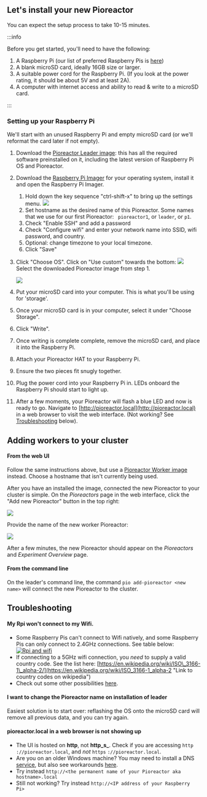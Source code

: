 

## Let's install your new Pioreactor

You can expect the setup process to take 10-15 minutes.


:::info

Before you get started, you'll need to have the following:

1.  A Raspberry Pi (our list of preferred Raspberry Pis is [here](https://pioreactor.com/pages/faqs-and-how-do-is#what-raspberrypi-hardware-can-i-use-i-see-raspberrypi-1-2-3-a-b--zero---its-confusing))
2.  A blank microSD card, ideally 16GB size or larger.
3.  A suitable power cord for the Raspberry Pi. (If you look at the power rating, it should be about 5V and at least 2A).
4.  A computer with internet access and ability to read & write to a microSD card.

:::

### Setting up your Raspberry Pi


We'll start with an unused Raspberry Pi and empty microSD card (or we'll reformat the card later if not empty).

1. Download the [Pioreactor Leader image](https://github.com/pioreactor/pioreactor/releases/latest/download/leader_worker.img.zip): this has all the required software preinstalled on it, including the latest version of Raspberry Pi OS and Pioreactor.
2. Download the [Raspberry Pi Imager](https://www.raspberrypi.org/software/) for your operating system, install it and open the Raspberry Pi Imager.
   1. Hold down the key sequence "ctrl-shift-x" to bring up the settings menu.
  ![](/img/user_guide/ctrlshiftx.png)
    2. Set hostname as the desired name of this Pioreactor. Some names that we use for our first Pioreactor: ` pioreactor1`, or `leader`, or `p1`.
    2. Check "Enable SSH" and add a password
    3. Check "Configure wifi" and enter your network name into SSID, wifi password, and country.
    4. Optional: change timezone to your local timezone.
    5. Click "Save"
3.  Click "Choose OS". Click on "Use custom" towards the bottom:
    ![](/img/user_guide/use_custom_image.png)
    Select the downloaded Pioreactor image from step 1.

    ![](/img/user_guide/select_new_image.png)

1.  Put your microSD card into your computer. This is what you'll be using for 'storage'.
2.  Once your microSD card is in your computer, select it under "Choose Storage".
4.  Click "Write".
4.  Once writing is complete complete, remove the microSD card, and place it into the Raspberry Pi.
5.  Attach your Pioreactor HAT to your Raspberry Pi.
6.  Ensure the two pieces fit snugly together.
7.  Plug the power cord into your Raspberry Pi in. LEDs onboard the Raspberry Pi should start to light up.
8. After a few moments, your Pioreactor will flash a blue LED and now is ready to go. Navigate to [http://pioreactor.local](http://pioreactor.local) in a web browser to visit the web interface. (Not working? See [Troubleshooting](#Troubleshooting) below).



## Adding workers to your cluster

#### From the web UI

Follow the same instructions above, but use a [Pioreactor Worker image](https://github.com/pioreactor/pioreactor/releases/latest/download/leader_worker.img.zip) instead. Choose a hostname that isn't currently being used.

After you have an installed the image, connected the new Pioreactor to your cluster is simple. On the _Pioreactors_ page in the web interface, click the "Add new Pioreactor" button in the top right:

![](https://user-images.githubusercontent.com/884032/104632720-201a8e00-566c-11eb-9e80-6fb2346411c9.png)

Provide the name of the new worker Pioreactor:

![](https://user-images.githubusercontent.com/884032/104633581-586e9c00-566d-11eb-9ea9-cffbf55d7303.png)

After a few minutes, the new Pioreactor should appear on the _Pioreactors_ and _Experiment Overview_ page.

#### From the command line

On the leader's command line, the command `pio add-pioreactor <new name>` will connect the new Pioreactor to the cluster.

## Troubleshooting


#### My Rpi won't connect to my Wifi.

*   Some Raspberry Pis can't connect to Wifi natively, and some Raspberry Pis can only connect to 2.4GHz connections. See table below: [![Rpi and wifi](https://user-images.githubusercontent.com/884032/105118696-e945dd00-5a9c-11eb-91f5-0cc77cdc1422.png)](https://user-images.githubusercontent.com/884032/105118696-e945dd00-5a9c-11eb-91f5-0cc77cdc1422.png)[](https://user-images.githubusercontent.com/884032/105118696-e945dd00-5a9c-11eb-91f5-0cc77cdc1422.png)
*   If connecting to a 5GHz wifi connection, you _need_ to supply a valid country code. See the list here: [https://en.wikipedia.org/wiki/ISO\_3166-1\_alpha-2/](https://en.wikipedia.org/wiki/ISO_3166-1_alpha-2 "Link to country codes on wikipedia")
*   Check out some other possibilities [here](https://community.octoprint.org/t/wifi-setup-and-troubleshooting/184#heading--troubleshooting).


#### I want to change the Pioreactor name on installation of leader

Easiest solution is to start over: reflashing the OS onto the microSD card will remove all previous data, and you can try again.

#### pioreactor.local in a web browser is not showing up

*   The UI is hosted on **http**, not **http_s_**. Check if you are accessing `http` `://pioreactor.local`, and _not_ `https` `://pioreactor.local`.
*   Are you on an older Windows machine? You may need to install a DNS [service](https://learn.adafruit.com/bonjour-zeroconf-networking-for-windows-and-linux/overview#microsoft-windows-914263-8), but also see workarounds [here](https://github.com/OutsourcedGuru/octoprint-name-resolution-hacks).
*   Try instead `http://<the permanent name of your Pioreactor aka hostname>.local`
*   Still not working? Try instead `http://<IP address of your Raspberry Pi>`
